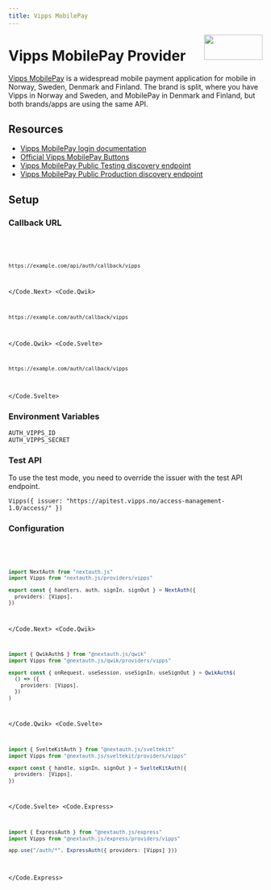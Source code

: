 ```yaml
---
title: Vipps MobilePay
---
```



<img
  align="right"
  src="/img/providers/vipps-mobilepay.svg"
  width="116"
  height="50"
/>

# Vipps MobilePay Provider

[Vipps MobilePay](https://vippsmobilepay.com/) is a widespread mobile payment application for mobile in Norway, Sweden, Denmark and Finland. The brand is split, where you have Vipps in Norway and Sweden, and MobilePay in Denmark and Finland, but both brands/apps are using the same API.

## Resources

- [Vipps MobilePay login documentation](https://developer.vippsmobilepay.com/docs/APIs/login-api/)
- [Official Vipps MobilePay Buttons](https://developer.vippsmobilepay.com/docs/knowledge-base/design-guidelines/buttons/)
- [Vipps MobilePay Public Testing discovery endpoint](https://apitest.vipps.no/access-management-1.0/access/.well-known/openid-configuration)
- [Vipps MobilePay Public Production discovery endpoint](https://api.vipps.no/access-management-1.0/access/.well-known/openid-configuration)

## Setup

### Callback URL

<Code>
  <Code.Next>

```bash
https://example.com/api/auth/callback/vipps
```

  </Code.Next>
  <Code.Qwik>

```bash
https://example.com/auth/callback/vipps
```

  </Code.Qwik>
  <Code.Svelte>

```bash
https://example.com/auth/callback/vipps
```

  </Code.Svelte>
</Code>

### Environment Variables

```
AUTH_VIPPS_ID
AUTH_VIPPS_SECRET
```

### Test API

To use the test mode, you need to override the issuer with the test API endpoint.

```
Vipps({ issuer: "https://apitest.vipps.no/access-management-1.0/access/" })
```

### Configuration

<Code>
  <Code.Next>

```ts filename="/auth.ts"
import NextAuth from "nextauth.js"
import Vipps from "nextauth.js/providers/vipps"

export const { handlers, auth, signIn, signOut } = NextAuth({
  providers: [Vipps],
})
```

  </Code.Next>
  <Code.Qwik>
  
```ts filename="/src/routes/plugin@auth.ts"
import { QwikAuth$ } from "@nextauth.js/qwik"
import Vipps from "@nextauth.js/qwik/providers/vipps"

export const { onRequest, useSession, useSignIn, useSignOut } = QwikAuth$(
  () => ({
    providers: [Vipps],
  })
)
```

  </Code.Qwik>
  <Code.Svelte>

```ts filename="/src/auth.ts"
import { SvelteKitAuth } from "@nextauth.js/sveltekit"
import Vipps from "@nextauth.js/sveltekit/providers/vipps"

export const { handle, signIn, signOut } = SvelteKitAuth({
  providers: [Vipps],
})
```

  </Code.Svelte>
  <Code.Express>

```ts filename="/src/app.ts"
import { ExpressAuth } from "@nextauth.js/express"
import Vipps from "@nextauth.js/express/providers/vipps"

app.use("/auth/*", ExpressAuth({ providers: [Vipps] }))
```

  </Code.Express>
</Code>
